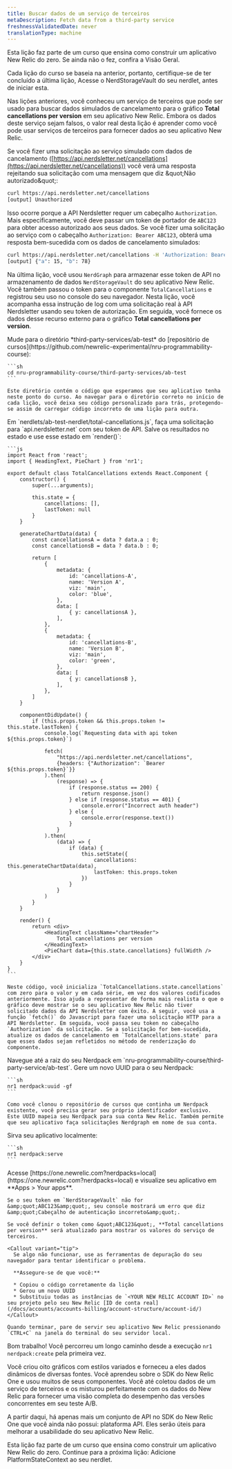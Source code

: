 ```yaml
---
title: Buscar dados de um serviço de terceiros
metaDescription: Fetch data from a third-party service
freshnessValidatedDate: never
translationType: machine
---
```


<Callout variant="tip">
  Esta lição faz parte de um curso que ensina como construir um aplicativo New Relic do zero. Se ainda não o fez, confira a Visão Geral.

  Cada lição do curso se baseia na anterior, portanto, certifique-se de ter concluído a última lição, Acesse o NerdStorageVault do seu nerdlet, antes de iniciar esta.
</Callout>

Nas lições anteriores, você conheceu um serviço de terceiros que pode ser usado para buscar dados simulados de cancelamento para o gráfico **Total cancellations per version** em seu aplicativo New Relic. Embora os dados deste serviço sejam falsos, o valor real desta lição é aprender como você pode usar serviços de terceiros para fornecer dados ao seu aplicativo New Relic.

Se você fizer uma solicitação ao serviço simulado com dados de cancelamento ([https://api.nerdsletter.net/cancellations](https://api.nerdsletter.net/cancellations)) você verá uma resposta rejeitando sua solicitação com uma mensagem que diz &amp;quot;Não autorizado&amp;quot;:

```sh
curl https://api.nerdsletter.net/cancellations
[output] Unauthorized
```

Isso ocorre porque a API Nerdsletter requer um cabeçalho `Authorization`. Mais especificamente, você deve passar um token de portador de `ABC123` para obter acesso autorizado aos seus dados. Se você fizer uma solicitação ao serviço com o cabeçalho `Authorization: Bearer ABC123`, obterá uma resposta bem-sucedida com os dados de cancelamento simulados:

```sh
curl https://api.nerdsletter.net/cancellations -H 'Authorization: Bearer ABC123'
[output] {"a": 15, "b": 78}
```

Na última lição, você usou `NerdGraph` para armazenar esse token de API no armazenamento de dados `NerdStorageVault` do seu aplicativo New Relic. Você também passou o token para o componente `TotalCancellations` e registrou seu uso no console do seu navegador. Nesta lição, você acompanha essa instrução de log com uma solicitação real à API Nerdsletter usando seu token de autorização. Em seguida, você fornece os dados desse recurso externo para o gráfico **Total cancellations per version**.

<Steps>
  <Step>
    Mude para o diretório *third-party-services/ab-test* do [repositório de cursos](https://github.com/newrelic-experimental/nru-programmability-course):

    ```sh
    cd nru-programmability-course/third-party-services/ab-test
    ```

    Este diretório contém o código que esperamos que seu aplicativo tenha neste ponto do curso. Ao navegar para o diretório correto no início de cada lição, você deixa seu código personalizado para trás, protegendo-se assim de carregar código incorreto de uma lição para outra.
  </Step>

  <Step>
    Em `nerdlets/ab-test-nerdlet/total-cancellations.js`, faça uma solicitação para `api.nerdsletter.net` com seu token de API. Salve os resultados no estado e use esse estado em `render()`:

    ```js
    import React from 'react';
    import { HeadingText, PieChart } from 'nr1';

    export default class TotalCancellations extends React.Component {
        constructor() {
            super(...arguments);

            this.state = {
                cancellations: [],
                lastToken: null
            }
        }

        generateChartData(data) {
            const cancellationsA = data ? data.a : 0;
            const cancellationsB = data ? data.b : 0;

            return [
                {
                    metadata: {
                        id: 'cancellations-A',
                        name: 'Version A',
                        viz: 'main',
                        color: 'blue',
                    },
                    data: [
                        { y: cancellationsA },
                    ],
                },
                {
                    metadata: {
                        id: 'cancellations-B',
                        name: 'Version B',
                        viz: 'main',
                        color: 'green',
                    },
                    data: [
                        { y: cancellationsB },
                    ],
                },
            ]
        }

        componentDidUpdate() {
            if (this.props.token && this.props.token != this.state.lastToken) {
                console.log(`Requesting data with api token ${this.props.token}`)

                fetch(
                    "https://api.nerdsletter.net/cancellations",
                    {headers: {"Authorization": `Bearer ${this.props.token}`}}
                ).then(
                    (response) => {
                        if (response.status == 200) {
                            return response.json()
                        } else if (response.status == 401) {
                            console.error("Incorrect auth header")
                        } else {
                            console.error(response.text())
                        }
                    }
                ).then(
                    (data) => {
                        if (data) {
                            this.setState({
                                cancellations: this.generateChartData(data),
                                lastToken: this.props.token
                            })
                        }
                    }
                )
            }
        }

        render() {
            return <div>
                <HeadingText className="chartHeader">
                    Total cancellations per version
                </HeadingText>
                <PieChart data={this.state.cancellations} fullWidth />
            </div>
        }
    }
    ```

    Neste código, você inicializa `TotalCancellations.state.cancellations` com zero para o valor y em cada série, em vez dos valores codificados anteriormente. Isso ajuda a representar de forma mais realista o que o gráfico deve mostrar se o seu aplicativo New Relic não tiver solicitado dados da API Nerdsletter com êxito. A seguir, você usa a função `fetch()` do Javascript para fazer uma solicitação HTTP para a API Nerdsletter. Em seguida, você passa seu token no cabeçalho `Authorization` da solicitação. Se a solicitação for bem-sucedida, atualize os dados de cancelamento em `TotalCancellations.state` para que esses dados sejam refletidos no método de renderização do componente.
  </Step>

  <Step>
    Navegue até a raiz do seu Nerdpack em `nru-programmability-course/third-party-service/ab-test`.
  </Step>

  <Step>
    Gere um novo UUID para o seu Nerdpack:

    ```sh
    nr1 nerdpack:uuid -gf
    ```

    Como você clonou o repositório de cursos que continha um Nerdpack existente, você precisa gerar seu próprio identificador exclusivo. Este UUID mapeia seu Nerdpack para sua conta New Relic. Também permite que seu aplicativo faça solicitações Nerdgraph em nome de sua conta.
  </Step>

  <Step>
    Sirva seu aplicativo localmente:

    ```sh
    nr1 nerdpack:serve
    ```
  </Step>

  <Step>
    Acesse [https://one.newrelic.com?nerdpacks=local](https://one.newrelic.com?nerdpacks=local) e visualize seu aplicativo em **Apps &gt; Your apps**.

    Se o seu token em `NerdStorageVault` não for &amp;quot;ABC123&amp;quot;, seu console mostrará um erro que diz &amp;quot;Cabeçalho de autenticação incorreto&amp;quot;.

    Se você definir o token como &quot;ABC123&quot;, **Total cancellations per version** será atualizado para mostrar os valores do serviço de terceiros.

    <Callout variant="tip">
      Se algo não funcionar, use as ferramentas de depuração do seu navegador para tentar identificar o problema.

      **Assegure-se de que você:**

      * Copiou o código corretamente da lição
      * Gerou um novo UUID
      * Substituiu todas as instâncias de `<YOUR NEW RELIC ACCOUNT ID>` no seu projeto pelo seu New Relic [ID de conta real](/docs/accounts/accounts-billing/account-structure/account-id/)
    </Callout>

    Quando terminar, pare de servir seu aplicativo New Relic pressionando `CTRL+C` na janela do terminal do seu servidor local.
  </Step>
</Steps>

Bom trabalho! Você percorreu um longo caminho desde a execução `nr1 nerdpack:create` pela primeira vez.

Você criou oito gráficos com estilos variados e forneceu a eles dados dinâmicos de diversas fontes. Você aprendeu sobre o SDK do New Relic One e usou muitos de seus componentes. Você até coletou dados de um serviço de terceiros e os misturou perfeitamente com os dados do New Relic para fornecer uma visão completa do desempenho das versões concorrentes em seu teste A/B.

A partir daqui, há apenas mais um conjunto de API no SDK do New Relic One que você ainda não possui: plataforma API. Eles serão úteis para melhorar a usabilidade do seu aplicativo New Relic.

<Callout variant="tip">
  Esta lição faz parte de um curso que ensina como construir um aplicativo New Relic do zero. Continue para a próxima lição: Adicione PlatformStateContext ao seu nerdlet.
</Callout>